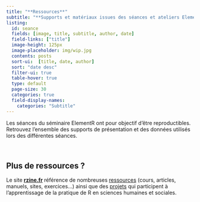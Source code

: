 ```yaml
---
title: "**Ressources**"
subtitle: "**Supports et matériaux issues des séances et ateliers ElementR**"
listing:
  id: seance
  fields: [image, title, subtitle, author, date]
  field-links: ["title"]
  image-height: 125px
  image-placeholder: img/wip.jpg
  contents: posts
  sort-ui:  [title, date, author]
  sort: "date desc"
  filter-ui: true
  table-hover: true
  type: default
  page-size: 30
  categories: true
  field-display-names:
    categories: "Subtitle"
---
```


Les séances du séminaire ElementR ont pour objectif d'être reproductibles. Retrouvez l'ensemble des supports de présentation et des données utilisés lors des différentes séances.

::: {#seance}
:::

\

::: callout-tip
## Plus de ressources ?

Le site [**rzine.fr**](https://rzine.fr) référence de nombreuses [ressources](https://rzine.fr/publication/) (cours, articles, manuels, sites, exercices...) ainsi que des [projets](https://rzine.fr/communaute/#projects) qui participent à l'apprentissage de la pratique de R en sciences humaines et sociales.
:::
